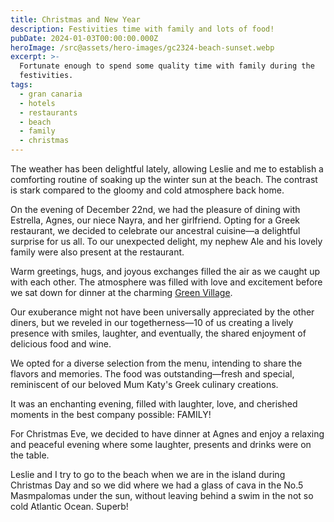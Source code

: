 ```yaml
---
title: Christmas and New Year
description: Festivities time with family and lots of food!
pubDate: 2024-01-03T00:00:00.000Z
heroImage: /src@assets/hero-images/gc2324-beach-sunset.webp
excerpt: >-
  Fortunate enough to spend some quality time with family during the
  festivities.
tags:
  - gran canaria
  - hotels
  - restaurants
  - beach
  - family
  - christmas
---
```


The weather has been delightful lately, allowing Leslie and me to establish a comforting routine of soaking up the winter sun at the beach. The contrast is stark compared to the gloomy and cold atmosphere back home.

On the evening of December 22nd, we had the pleasure of dining with Estrella, Agnes, our niece Nayra, and her girlfriend. Opting for a Greek restaurant, we decided to celebrate our ancestral cuisine—a delightful surprise for us all. To our unexpected delight, my nephew Ale and his lovely family were also present at the restaurant.

Warm greetings, hugs, and joyous exchanges filled the air as we caught up with each other. The atmosphere was filled with love and excitement before we sat down for dinner at the charming [Green Village](https://www.sabordegrecia.com).

Our exuberance might not have been universally appreciated by the other diners, but we reveled in our togetherness—10 of us creating a lively presence with smiles, laughter, and eventually, the shared enjoyment of delicious food and wine.

We opted for a diverse selection from the menu, intending to share the flavors and memories. The food was outstanding—fresh and special, reminiscent of our beloved Mum Katy's Greek culinary creations.

It was an enchanting evening, filled with laughter, love, and cherished moments in the best company possible: FAMILY!

For Christmas Eve, we decided to have dinner at Agnes and enjoy a relaxing and peaceful evening where some laughter, presents and drinks were on the table.

Leslie and I try to go to the beach when we are in the island during Christmas Day and so we did where we had a glass of cava in the No.5 Masmpalomas under the sun, without leaving behind a swim in the not so cold Atlantic Ocean. Superb!
